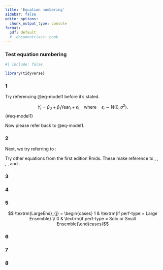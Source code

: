 ```yaml
---
title: 'Equation numbering'
sidebar: false
editor_options: 
  chunk_output_type: console
format:
  pdf: default
  #  documentclass: book
---
```


### Test equation numbering

```r
#| include: false

library(tidyverse)
```

### 1

Try referencing @eq-model1 before it's stated.

$$ 
Y_{i}=\beta_{0}+\beta_{1}\textrm{Year}_{i}+\epsilon_{i} \quad \textrm{where} \quad \epsilon_{i}\sim \textrm{N}(0,\sigma^2).
$$  {#eq-model1}

Now please refer back to @eq-model1.


### 2

Next, we try referring to \eqref{eq-lik30}:

\begin{equation} \label{eq-lik30}
\begin{split}
 \mathrm{Lik}(p_B) &= p_B^{6}(1-p_B)^{7}p_B^{10} \cdots \\
 &= p_B^{30}(1-p_B)^{20}
\end{split}
\end{equation}


Try other equations from the first edition Rmds.  These make reference to \eqref{eq-dlogLik50}, \eqref{eq-level1a}, \eqref{eq-level2s0}, \eqref{eq-level2s1}, and \eqref{eq-level2s0hat}.

### 3

\begin{align*}
 \mathrm{lik} (p_B) &= P(GBB)P(GGG) \\
                    &= [(1-p_B)p_B^2][(1-p_B)^3] \\
                    &= (1-p_B)^4p_B^2
\end{align*}


### 4

\begin{equation} \label{eq-dlogLik50}
\begin{split}
 \mathrm{lik}(p_B)                      &= p_B^{30}(1-p_B)^{20} \\
 \log(\mathrm{lik}(p_B))                &= 30\log(p_B)+20\log(1-p_B) \\
 \frac{d}{dp_B} \log(\mathrm{lik}(p_B)) &= \frac{30}{p_B} - \frac{20}{1-p_B} = 0
\end{split}
\end{equation}


### 5

\begin{equation} \label{eq-level1a}
Y_{22j}=a_{22}+b_{22}\textrm{LargeEns}_{22j}+\epsilon_{22j} \textrm{ where } \epsilon_{22j}\sim N(0,\sigma^2) \textrm{ and }
\end{equation} 

$$ \textrm{LargeEns}_{j} = \begin{cases}  1  & \textrm{if perf-type = Large Ensemble} \\
    0  & \textrm{if perf-type = Solo or Small Ensemble}\end{cases}$$


### 6

\begin{align}
a_{i} & =  \alpha_{0}+\alpha_{1}\textrm{Orch}_{i}+u_{i} \label{eq-level2s0}  \\
b_{i} & =  \beta_{0}+\beta_{1}\textrm{Orch}_{i}+v_{i} \label{eq-level2s1}
\end{align}


### 7

\begin{align}
\hat{a}_{i} & = 16.3+1.4\textrm{Orch}_{i}+u_{i} \label{eq-level2s0hat}  \\
\hat{b}_{i} & = -0.8-1.4\textrm{Orch}_{i}+v_{i} \nonumber
\end{align}


### 8

\begin{equation*} 
\left[ \begin{array}{c}
            u_{i} \\ v_{i}
          \end{array}  \right] \sim N \left( \left[
          \begin{array}{c}
            0 \\ 0
          \end{array} \right], \left[
          \begin{array}{cc}
            \sigma_{u}^{2} & \rho_{uv}\sigma_{u}\sigma_v \\
            \rho_{uv}\sigma_{u}\sigma_v & \sigma_{v}^{2}
          \end{array} \right] \right) 
\end{equation*}

